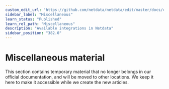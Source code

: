 ```yaml
---
custom_edit_url: "https://github.com/netdata/netdata/edit/master/docs/category-overview-pages/misc-overview.md"
sidebar_label: "Miscellaneous"
learn_status: "Published"
learn_rel_path: "Miscellaneous"
description: "Available integrations in Netdata"
sidebar_position: "382.0"
---
```



# Miscellaneous material

This section contains temporary material that no longer belongs in our official documentation, and will
be moved to other locations. We keep it here to make it accessible while we create the new articles. 





